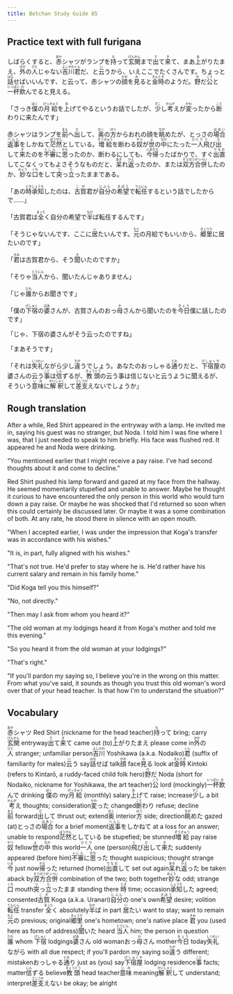 ```yaml
---
title: Botchan Study Guide 85
---
```


## Practice text with full furigana

<p>
しばらくすると、<ruby><rb>赤</rb><rt>あか</rt></ruby>シャツがランプを<ruby><rb>持</rb><rt>も</rt></ruby>って<ruby><rb>玄関</rb><rt>げんかん</rt></ruby>まで<ruby><rb>出</rb><rt>で</rt></ruby>て<ruby><rb>来</rb><rt>き</rt></ruby>て、まあ<ruby><rb>上</rb><rt>あ</rt></ruby>がりたまえ、<ruby><rb>外</rb><rt>ほか</rt></ruby>の<ruby><rb>人</rb><rt>ひと</rt></ruby>じゃない<ruby><rb>吉川</rb><rt>よしかわ</rt></ruby><ruby><rb>君</rb><rt>くん</rt></ruby>だ、と<ruby><rb>云</rb><rt>い</rt></ruby>うから、いえここでたくさんです。ちょっと<ruby><rb>話</rb><rt>はな</rt></ruby>せばいいんです、と云って、赤シャツの<ruby><rb>顔</rb><rt>かお</rt></ruby>を<ruby><rb>見</rb><rt>み</rt></ruby>ると<ruby><rb>金時</rb><rt>きんとき</rt></ruby>のようだ。<ruby><rb>野</rb><rt>の</rt></ruby>だ<ruby><rb>公</rb><rt>こう</rt></ruby>と<ruby><rb>一杯</rb><rt>いっぱい</rt></ruby><ruby><rb>飲</rb><rt>の</rt></ruby>んでると見える。
</p>

<p>
「さっき<ruby><rb>僕</rb><rt>ぼく</rt></ruby>の<ruby><rb>月給</rb><rt>げっきゅう</rt></ruby>を<ruby><rb>上</rb><rt>あ</rt></ruby>げてやるというお話でしたが、<ruby><rb>少</rb><rt>すこ</rt></ruby>し<ruby><rb>考</rb><rt>かんが</rt></ruby>えが<ruby><rb>変</rb><rt>かわ</rt></ruby>ったから<ruby><rb>断</rb><rt>こと</rt></ruby>わりに来たんです」
</p>

<p>
赤シャツはランプを<ruby><rb>前</rb><rt>まえ</rt></ruby>へ<ruby><rb>出</rb><rt>だ</rt></ruby>して、<ruby><rb>奥</rb><rt>おく</rt></ruby>の<ruby><rb>方</rb><rt>ほう</rt></ruby>からおれの顔を<ruby><rb>眺</rb><rt>なが</rt></ruby>めたが、とっさの<ruby><rb>場合</rb><rt>ばあい</rt></ruby><ruby><rb>返事</rb><rt>へんじ</rt></ruby>をしかねて<ruby><rb>茫然</rb><rt>ぼうぜん</rt></ruby>としている。<ruby><rb>増給</rb><rt>ぞうきゅう</rt></ruby>を断わる<ruby><rb>奴</rb><rt>やつ</rt></ruby>が<ruby><rb>世</rb><rt>よ</rt></ruby>の<ruby><rb>中</rb><rt>なか</rt></ruby>にたった<ruby><rb>一人</rb><rt>ひとり</rt></ruby><ruby><rb>飛</rb><rt>と</rt></ruby>び<ruby><rb>出</rb><rt>だ</rt></ruby>して<ruby><rb>来</rb><rt>き</rt></ruby>たのを<ruby><rb>不審</rb><rt>ふしん</rt></ruby>に<ruby><rb>思</rb><rt>おも</rt></ruby>ったのか、断わるにしても、<ruby><rb>今</rb><rt>いま</rt></ruby><ruby><rb>帰</rb><rt>かえ</rt></ruby>ったばかりで、すぐ<ruby><rb>出直</rb><rt>でなお</rt></ruby>してこなくってもよさそうなものだと、<ruby><rb>呆</rb><rt>あき</rt></ruby>れ<ruby><rb>返</rb><rt>かえ</rt></ruby>ったのか、または<ruby><rb>双方合併</rb><rt>そうほうがっぺい</rt></ruby>したのか、<ruby><rb>妙</rb><rt>みょう</rt></ruby>な<ruby><rb>口</rb><rt>くち</rt></ruby>をして<ruby><rb>突</rb><rt>つ</rt></ruby>っ<ruby><rb>立</rb><rt>た</rt></ruby>ったままである。
</p>

<p>
「あの<ruby><rb>時</rb><rt>とき</rt></ruby><ruby><rb>承知</rb><rt>しょうち</rt></ruby>したのは、<ruby><rb>古賀</rb><rt>こが</rt></ruby>君が<ruby><rb>自分</rb><rt>じぶん</rt></ruby>の<ruby><rb>希望</rb><rt>きぼう</rt></ruby>で<ruby><rb>転任</rb><rt>てんにん</rt></ruby>するという話でしたからで……」
</p>

<p>
「古賀君は<ruby><rb>全</rb><rt>まった</rt></ruby>く自分の希望で<ruby><rb>半</rb><rt>なか</rt></ruby>ば転任するんです」
</p>

<p>
「そうじゃないんです、ここに<ruby><rb>居</rb><rt>い</rt></ruby>たいんです。<ruby><rb>元</rb><rt>もと</rt></ruby>の月給でもいいから、<ruby><rb>郷里</rb><rt>きょうり</rt></ruby>に居たいのです」
</p>

<p>
「<ruby><rb>君</rb><rt>きみ</rt></ruby>は古賀君から、そう<ruby><rb>聞</rb><rt>き</rt></ruby>いたのですか」
</p>

<p>
「そりゃ<ruby><rb>当人</rb><rt>とうにん</rt></ruby>から、聞いたんじゃありません」
</p>

<p>
「じゃ<ruby><rb>誰</rb><rt>だれ</rt></ruby>からお聞きです」
</p>

<p>
「僕の<ruby><rb>下宿</rb><rt>げしゅく</rt></ruby>の<ruby><rb>婆</rb><rt>ばあ</rt></ruby>さんが、古賀さんのおっ<ruby><rb>母</rb><rt>か</rt></ruby>さんから聞いたのを<ruby><rb>今日</rb><rt>きょう</rt></ruby>僕に話したのです」
</p>

<p>
「じゃ、下宿の婆さんがそう云ったのですね」
</p>

<p>
「まあそうです」
</p>

<p>
「それは<ruby><rb>失礼</rb><rt>しつれい</rt></ruby>ながら少し<ruby><rb>違</rb><rt>ちが</rt></ruby>うでしょう。あなたのおっしゃる<ruby><rb>通</rb><rt>とお</rt></ruby>りだと、<ruby><rb>下宿屋</rb><rt>げしゅくや</rt></ruby>の婆さんの云う<ruby><rb>事</rb><rt>こと</rt></ruby>は<ruby><rb>信</rb><rt>しん</rt></ruby>ずるが、<ruby><rb>教頭</rb><rt>きょうとう</rt></ruby>の云う事は信じないと云うように聞えるが、そういう<ruby><rb>意味</rb><rt>いみ</rt></ruby>に<ruby><rb>解釈</rb><rt>かいしゃく</rt></ruby>して<ruby><rb>差支</rb><rt>さしつか</rt></ruby>えないでしょうか」
</p>


## Rough translation


After a while, Red Shirt appeared in the entryway with a lamp. He invited me in, saying his guest was no stranger, but Noda. I told him I was fine where I was, that I just needed to speak to him briefly. His face was flushed red. It appeared he and Noda were drinking.

"You mentioned earlier that I might receive a pay raise. I've had second thoughts about it and come to decline."

Red Shirt pushed his lamp forward and gazed at my face from the hallway. He seemed momentarily stupefied and unable to answer. Maybe he thought it curious to have encountered the only person in this world who would turn down a pay raise. Or maybe he was shocked that I'd returned so soon when this could certainly be discussed later. Or maybe it was a some combination of both. At any rate, he stood there in silence with an open mouth.

"When I accepted earlier, I was under the impression that Koga's transfer was in accordance with his wishes."

"It is, in part, fully aligned with his wishes."

"That's not true. He'd prefer to stay where he is. He'd rather have his current salary and remain in his family home."

"Did Koga tell you this himself?"

"No, not directly."

"Then may I ask from whom you heard it?"

"The old woman at my lodgings heard it from Koga's mother and told me this evening."

"So you heard it from the old woman at your lodgings?"

"That's right."

"If you'll pardon my saying so, I believe you're in the wrong on this matter. From what you've said, it sounds as though you trust this old woman's word over that of your head teacher. Is that how I'm to understand the situation?"


## Vocabulary

<p>
<span className="vocabstudy"><ruby><rb>赤</rb><rt>あか</rt></ruby>シャツ&nbsp;Red Shirt (nickname for the head teacher)</span><span className="vocabstudy"><ruby><rb>持</rb><rt>も</rt></ruby>って&nbsp;bring; carry</span><span className="vocabstudy"><ruby><rb>玄関</rb><rt>げんかん</rt></ruby>&nbsp;entryway</span><span className="vocabstudy"><ruby><rb>出</rb><rt>で</rt></ruby>て<ruby><rb>来</rb><rt>き</rt></ruby>て&nbsp;came out (to)</span><span className="vocabstudy"><ruby><rb>上</rb><rt>あ</rt></ruby>がりたまえ&nbsp;please come in</span><span className="vocabstudy"><ruby><rb>外</rb><rt>ほか</rt></ruby>の<ruby><rb>人</rb><rt>ひと</rt></ruby>&nbsp;stranger; unfamiliar person</span><span className="vocabstudy"><ruby><rb>吉川</rb><rt>よしかわ</rt></ruby>&nbsp;Yoshikawa (a.k.a. Nodaiko)</span><span className="vocabstudy"><ruby><rb>君</rb><rt>くん</rt></ruby>&nbsp;(suffix of familiarity for males)</span><span className="vocabstudy"><ruby><rb>云</rb><rt>い</rt></ruby>う&nbsp;say</span><span className="vocabstudy"><ruby><rb>話</rb><rt>はな</rt></ruby>せば&nbsp;talk</span><span className="vocabstudy"><ruby><rb>顔</rb><rt>かお</rt></ruby>&nbsp;face</span><span className="vocabstudy"><ruby><rb>見</rb><rt>み</rt></ruby>る&nbsp;look at</span><span className="vocabstudy"><ruby><rb>金時</rb><rt>きんとき</rt></ruby>&nbsp;Kintoki (refers to Kintarō, a ruddy-faced child folk hero)</span><span className="vocabstudy"><ruby><rb>野</rb><rt>の</rt></ruby>だ&nbsp;Noda (short for Nodaiko, nickname for Yoshikawa, the art teacher)</span><span className="vocabstudy"><ruby><rb>公</rb><rt>こう</rt></ruby>&nbsp;lord (mockingly)</span><span className="vocabstudy"><ruby><rb>一杯</rb><rt>いっぱい</rt></ruby><ruby><rb>飲</rb><rt>の</rt></ruby>んで&nbsp;drinking</span>
<span className="vocabstudy"><ruby><rb>僕</rb><rt>ぼく</rt></ruby>の&nbsp;my</span><span className="vocabstudy"><ruby><rb>月給</rb><rt>げっきゅう</rt></ruby>&nbsp;(monthly) salary</span><span className="vocabstudy"><ruby><rb>上</rb><rt>あ</rt></ruby>げて&nbsp;raise; increase</span><span className="vocabstudy"><ruby><rb>少</rb><rt>すこ</rt></ruby>し&nbsp;a bit</span><span className="vocabstudy"><ruby><rb>考</rb><rt>かんが</rt></ruby>え&nbsp;thoughts; consideration</span><span className="vocabstudy"><ruby><rb>変</rb><rt>かわ</rt></ruby>った&nbsp;changed</span><span className="vocabstudy"><ruby><rb>断</rb><rt>こと</rt></ruby>わり&nbsp;refuse; decline</span>
<span className="vocabstudy"><ruby><rb>前</rb><rt>まえ</rt></ruby>&nbsp;forward</span><span className="vocabstudy"><ruby><rb>出</rb><rt>だ</rt></ruby>して&nbsp;thrust out; extend</span><span className="vocabstudy"><ruby><rb>奥</rb><rt>おく</rt></ruby>&nbsp;interior</span><span className="vocabstudy"><ruby><rb>方</rb><rt>ほう</rt></ruby>&nbsp;side; direction</span><span className="vocabstudy"><ruby><rb>眺</rb><rt>なが</rt></ruby>めた&nbsp;gazed (at)</span><span className="vocabstudy">とっさの<ruby><rb>場合</rb><rt>ばあい</rt></ruby>&nbsp;for a brief moment</span><span className="vocabstudy"><ruby><rb>返事</rb><rt>へんじ</rt></ruby>をしかねて&nbsp;at a loss for an answer; unable to respond</span><span className="vocabstudy"><ruby><rb>茫然</rb><rt>ぼうぜん</rt></ruby>としている&nbsp;be stupefied; be stunned</span><span className="vocabstudy"><ruby><rb>増給</rb><rt>ぞうきゅう</rt></ruby>&nbsp;pay raise</span><span className="vocabstudy"><ruby><rb>奴</rb><rt>やつ</rt></ruby>&nbsp;fellow</span><span className="vocabstudy"><ruby><rb>世</rb><rt>よ</rt></ruby>の<ruby><rb>中</rb><rt>なか</rt></ruby>&nbsp;this world</span><span className="vocabstudy"><ruby><rb>一人</rb><rt>ひとり</rt></ruby>&nbsp;one (person)</span><span className="vocabstudy"><ruby><rb>飛</rb><rt>と</rt></ruby>び<ruby><rb>出</rb><rt>だ</rt></ruby>して<ruby><rb>来</rb><rt>き</rt></ruby>た&nbsp;suddenly appeared (before him)</span><span className="vocabstudy"><ruby><rb>不審</rb><rt>ふしん</rt></ruby>に<ruby><rb>思</rb><rt>おも</rt></ruby>った&nbsp;thought suspicious; thought strange</span><span className="vocabstudy"><ruby><rb>今</rb><rt>いま</rt></ruby>&nbsp;just now</span><span className="vocabstudy"><ruby><rb>帰</rb><rt>かえ</rt></ruby>った&nbsp;returned (home)</span><span className="vocabstudy"><ruby><rb>出直</rb><rt>でなお</rt></ruby>して&nbsp;set out again</span><span className="vocabstudy"><ruby><rb>呆</rb><rt>あき</rt></ruby>れ<ruby><rb>返</rb><rt>かえ</rt></ruby>った&nbsp;be taken aback by</span><span className="vocabstudy"><ruby><rb>双方合併</rb><rt>そうほうがっぺい</rt></ruby>&nbsp;combination of the two; both together</span><span className="vocabstudy"><ruby><rb>妙</rb><rt>みょう</rt></ruby>な&nbsp;odd; strange</span><span className="vocabstudy"><ruby><rb>口</rb><rt>くち</rt></ruby>&nbsp;mouth</span><span className="vocabstudy"><ruby><rb>突</rb><rt>つ</rt></ruby>っ<ruby><rb>立</rb><rt>た</rt></ruby>ったまま&nbsp;standing there</span>
<span className="vocabstudy"><ruby><rb>時</rb><rt>とき</rt></ruby>&nbsp;time; occasion</span><span className="vocabstudy"><ruby><rb>承知</rb><rt>しょうち</rt></ruby>した&nbsp;agreed; consented</span><span className="vocabstudy"><ruby><rb>古賀</rb><rt>こが</rt></ruby>&nbsp;Koga (a.k.a. Uranari)</span><span className="vocabstudy"><ruby><rb>自分</rb><rt>じぶん</rt></ruby>の&nbsp;one's own</span><span className="vocabstudy"><ruby><rb>希望</rb><rt>きぼう</rt></ruby>&nbsp;desire; volition</span><span className="vocabstudy"><ruby><rb>転任</rb><rt>てんにん</rt></ruby>&nbsp;transfer</span>
<span className="vocabstudy"><ruby><rb>全</rb><rt>まった</rt></ruby>く&nbsp;absolutely</span><span className="vocabstudy"><ruby><rb>半</rb><rt>なか</rt></ruby>ば&nbsp;in part</span>
<span className="vocabstudy"><ruby><rb>居</rb><rt>い</rt></ruby>たい&nbsp;want to stay; want to remain</span><span className="vocabstudy"><ruby><rb>元</rb><rt>もと</rt></ruby>の&nbsp;previous; original</span><span className="vocabstudy"><ruby><rb>郷里</rb><rt>きょうり</rt></ruby>&nbsp;one's hometown; one's native place</span>
<span className="vocabstudy"><ruby><rb>君</rb><rt>きみ</rt></ruby>&nbsp;you (used here as form of address)</span><span className="vocabstudy"><ruby><rb>聞</rb><rt>き</rt></ruby>いた&nbsp;heard</span>
<span className="vocabstudy"><ruby><rb>当人</rb><rt>とうにん</rt></ruby>&nbsp;him; the person in question</span>
<span className="vocabstudy"><ruby><rb>誰</rb><rt>だれ</rt></ruby>&nbsp;whom</span>
<span className="vocabstudy"><ruby><rb>下宿</rb><rt>げしゅく</rt></ruby>&nbsp;lodgings</span><span className="vocabstudy"><ruby><rb>婆</rb><rt>ばあ</rt></ruby>さん&nbsp;old woman</span><span className="vocabstudy">おっ<ruby><rb>母</rb><rt>か</rt></ruby>さん&nbsp;mother</span><span className="vocabstudy"><ruby><rb>今日</rb><rt>きょう</rt></ruby>&nbsp;today</span>
<span className="vocabstudy"><ruby><rb>失礼</rb><rt>しつれい</rt></ruby>ながら&nbsp;with all due respect; if you'll pardon my saying so</span><span className="vocabstudy"><ruby><rb>違</rb><rt>ちが</rt></ruby>う&nbsp;different; mistaken</span><span className="vocabstudy">おっしゃる<ruby><rb>通</rb><rt>とお</rt></ruby>り&nbsp;just as (you) say</span><span className="vocabstudy"><ruby><rb>下宿屋</rb><rt>げしゅくや</rt></ruby>&nbsp;lodging residence</span><span className="vocabstudy"><ruby><rb>事</rb><rt>こと</rt></ruby>&nbsp;facts; matter</span><span className="vocabstudy"><ruby><rb>信</rb><rt>しん</rt></ruby>ずる&nbsp;believe</span><span className="vocabstudy"><ruby><rb>教頭</rb><rt>きょうとう</rt></ruby>&nbsp;head teacher</span><span className="vocabstudy"><ruby><rb>意味</rb><rt>いみ</rt></ruby>&nbsp;meaning</span><span className="vocabstudy"><ruby><rb>解釈</rb><rt>かいしゃく</rt></ruby>して&nbsp;understand; interpret</span><span className="vocabstudy"><ruby><rb>差支</rb><rt>さしつか</rt></ruby>えない&nbsp;be okay; be alright</span>
</p>
